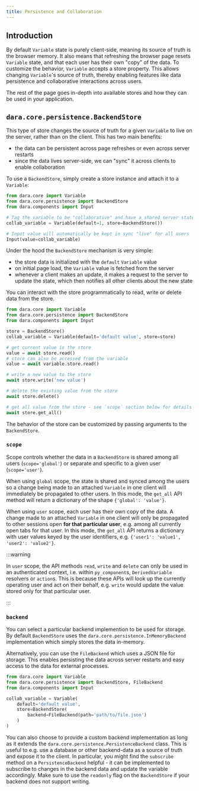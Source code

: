 ```yaml
---
title: Persistence and Collaboration
---
```


## Introduction

By default `Variable` state is purely client-side, meaning its source of truth is the browser memory.
It also means that refreshing the browser page resets `Variable` state, and that each user has their own "copy"
of the data. To customize the behavior, `Variable` accepts a store property. This allows changing `Variable`'s source of truth,
thereby enabling features like data persistence and collaborative interactions across users.

The rest of the page goes in-depth into available stores and how they can be used in your application.


## `dara.core.persistence.BackendStore`

This type of store changes the source of truth for a given `Variable` to live on the server, rather than on the client.
This has two main benefits:
- the data can be persistent across page refreshes or even across server restarts
- since the data lives server-side, we can "sync" it across clients to enable collaboration

To use a `BackendStore`, simply create a store instance and attach it to a `Variable`:

```python
from dara.core import Variable
from dara.core.persistence import BackendStore
from dara.components import Input

# Tag the variable to be "collaborative" and have a shared server state
collab_variable = Variable(default=1, store=BackendStore())

# Input value will automatically be kept in sync "live" for all users
Input(value=collab_variable)
```

Under the hood the `BackendStore` mechanism is very simple:
- the store data is initialized with the `default` `Variable` value
- on initial page load, the `Variable` value is fetched from the server
- whenever a client makes an update, it makes a request to the server to update the state,
  which then notifies all other clients about the new state

You can interact with the store programmatically to read, write or delete data from the store.

```python
from dara.core import Variable
from dara.core.persistence import BackendStore
from dara.components import Input

store = BackendStore()
collab_variable = Variable(default='default value', store=store)

# get current value in the store
value = await store.read()
# store can also be accessed from the variable
value = await variable.store.read()

# write a new value to the store
await store.write('new value')

# delete the existing value from the store
await store.delete()

# get all value from the store - see `scope` section below for details
await store.get_all()
```

The behavior of the store can be customized by passing arguments to the `BackendStore`.

### `scope`

Scope controls whether the data in a `BackendStore` is shared among all users (`scope='global'`) or separate and specific to a
given user (`scope='user'`).

When using `global` scope, the state is shared and synced among the users so a change being made to an attached `Variable`
in one client will immediately be propagated to other users. In this mode, the `get_all` API method will return a dictionary
of the shape `{'global': 'value'}`.

When using `user` scope, each user has their own copy of the data. A change made to an attached `Variable` in one client will
only be propagated to other sessions open **for that particular user**, e.g. among all currently open tabs for that user.
In this mode, the `get_all` API returns a dictionary with user values keyed by the user identifiers, e.g. `{'user1': 'value1', 'user2': 'value2'}`.

:::warning

In `user` scope, the API methods `read`, `write` and `delete` can only be used in an authenticated context, i.e. within
`py_component`s, `DerivedVariable` resolvers or `action`s. This is because these APIs will look up the currently operating
user and act on their behalf, e.g. `write` would update the value stored only for that particular user.

:::

### `backend`

You can select a particular backend implemention to be used for storage. By default `BackendStore` uses the
`dara.core.persistence.InMemoryBackend` implementation which simply stores the data in-memory.

Alternatively, you can use the `FileBackend` which uses a JSON file for storage. This enables persisting
the data across server restarts and easy access to the data for external processes.

```python
from dara.core import Variable
from dara.core.persistence import BackendStore, FileBackend
from dara.components import Input

collab_variable = Variable(
    default='default value',
    store=BackendStore(
        backend=FileBackend(path='path/to/file.json')
    )
)
```

You can also choose to provide a custom backend implementation as long as it extends the `dara.core.persistence.PersistenceBackend` class. This is useful to e.g. use a database or other backend-data as a source of truth and expose it to the client. In particular, you might find the `subscribe` method on a `PersistenceBackend` helpful - it can be implemented to subscribe to changes in the backend data and update the variable accordingly. Make sure to use the `readonly` flag on the `BackendStore` if your backend does not support writing.




